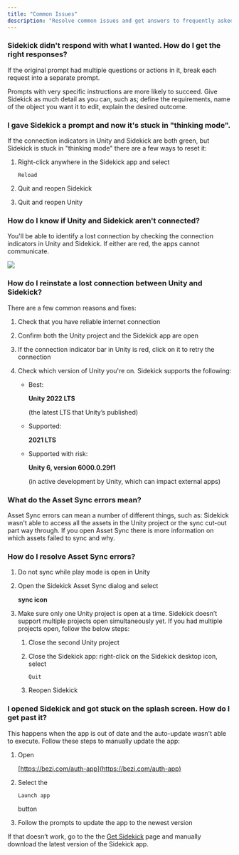 ```yaml
---
title: "Common Issues"
description: "Resolve common issues and get answers to frequently asked questions."
---
```


### Sidekick didn't respond with what I wanted. How do I get the right responses?&#x20;

If the original prompt had multiple questions or actions in it, break each request into a separate prompt.&#x20;

Prompts with very specific instructions are more likely to succeed. Give Sidekick as much detail as you can, such as; define the requirements, name of the object you want it to edit, explain the desired outcome.

### I gave Sidekick a prompt and now it's stuck in "thinking mode".

If the connection indicators in Unity and Sidekick are both green, but Sidekick is stuck in "thinking mode" there are a few ways to reset it:

1. Right-click anywhere in the Sidekick app and select 

   `Reload`

2. Quit and reopen Sidekick

3. Quit and reopen Unity

### How do I know if  Unity and Sidekick aren't connected?

You'll be able to identify a lost connection by checking the connection indicators in Unity and Sidekick. If either are red, the apps cannot communicate.&#x20;

![](/images/unity-bezi-connection.png)

### How do I reinstate a lost connection between Unity and Sidekick?

There are a few common reasons and fixes:&#x20;

1. Check that you have reliable internet connection

2. Confirm both the Unity project and the Sidekick app are open

3. If the connection indicator bar in Unity is red, click on it to retry the connection

4. Check which version of Unity you're on. Sidekick supports the following:

   * Best: 

     **Unity 2022 LTS**

     (the latest LTS that Unity’s published)

   * Supported: 

     **2021 LTS**

   * Supported with risk: 

     **Unity 6, version 6000.0.29f1**

     (in active development by Unity, which can impact external apps)

### What do the Asset Sync errors mean?&#x20;

Asset Sync errors can mean a number of different things, such as: Sidekick wasn't able to access all the assets in the Unity project or the sync cut-out part way through. If you open Asset Sync there is more information on which assets failed to sync and why.&#x20;

### How do I resolve Asset Sync errors?

1. Do not sync while play mode is open in Unity

2. Open the Sidekick Asset Sync dialog and select

   **sync icon**

3. Make sure only one Unity project is open at a time. Sidekick doesn’t support multiple projects open simultaneously yet. If you had multiple projects open, follow the below steps:

   1. Close the second Unity project

   2. Close the Sidekick app: right-click on the Sidekick desktop icon, select

      `Quit`

   3. Reopen Sidekick

### I opened Sidekick and got stuck on the splash screen. How do I get past it?&#x20;

This happens when the app is out of date and the auto-update wasn't able to execute. Follow these steps to manually update the app:

1. Open

   [https://bezi.com/auth-app](https://bezi.com/auth-app)

2. Select the

   `Launch app`

   button

3. Follow the prompts to update the app to the newest version

If that doesn’t work, go to the the [Get Sidekick](https://bezi.com/start?source=sidekick) page and manually download the latest version of the Sidekick app.&#x20;